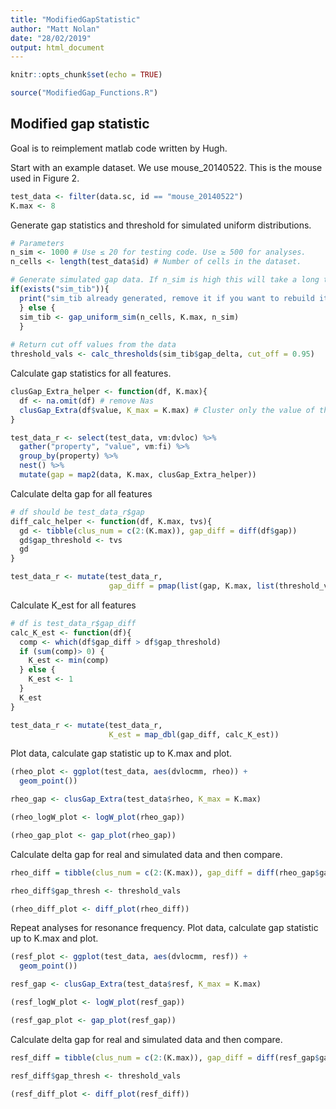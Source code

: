 ```yaml
---
title: "ModifiedGapStatistic"
author: "Matt Nolan"
date: "28/02/2019"
output: html_document
---
```


```r
knitr::opts_chunk$set(echo = TRUE)

source("ModifiedGap_Functions.R")
```

## Modified gap statistic

Goal is to reimplement matlab code written by Hugh.

Start with an example dataset. We use mouse_20140522. This is the mouse used in Figure 2.
```r
test_data <- filter(data.sc, id == "mouse_20140522") 
K.max <- 8
```

Generate gap statistics and threshold for simulated uniform distributions.
```r
# Parameters
n_sim <- 1000 # Use ≤ 20 for testing code. Use ≥ 500 for analyses.
n_cells <- length(test_data$id) # Number of cells in the dataset.

# Generate simulated gap data. If n_sim is high this will take a long time to run.
if(exists("sim_tib")){
  print("sim_tib already generated, remove it if you want to rebuild it")
  } else {
  sim_tib <- gap_uniform_sim(n_cells, K.max, n_sim)
  }
        
# Return cut off values from the data
threshold_vals <- calc_thresholds(sim_tib$gap_delta, cut_off = 0.95)
```

Calculate gap statistics for all features.
```r
clusGap_Extra_helper <- function(df, K.max){
  df <- na.omit(df) # remove Nas
  clusGap_Extra(df$value, K_max = K.max) # Cluster only the value of the property
}

test_data_r <- select(test_data, vm:dvloc) %>%
  gather("property", "value", vm:fi) %>%
  group_by(property) %>%
  nest() %>%
  mutate(gap = map2(data, K.max, clusGap_Extra_helper))
```

Calculate delta gap for all features
```r
# df should be test_data_r$gap
diff_calc_helper <- function(df, K.max, tvs){
  gd <- tibble(clus_num = c(2:(K.max)), gap_diff = diff(df$gap))
  gd$gap_threshold <- tvs
  gd
}

test_data_r <- mutate(test_data_r,
                      gap_diff = pmap(list(gap, K.max, list(threshold_vals)), diff_calc_helper))
```

Calculate K_est for all features
```r
# df is test_data_r$gap_diff
calc_K_est <- function(df){
  comp <- which(df$gap_diff > df$gap_threshold)
  if (sum(comp)> 0) {
    K_est <- min(comp)
  } else {
    K_est <- 1
  }
  K_est
}

test_data_r <- mutate(test_data_r,
                      K_est = map_dbl(gap_diff, calc_K_est))

```


Plot data, calculate gap statistic up to K.max and plot.
```r
(rheo_plot <- ggplot(test_data, aes(dvlocmm, rheo)) +
  geom_point())

rheo_gap <- clusGap_Extra(test_data$rheo, K_max = K.max)

(rheo_logW_plot <- logW_plot(rheo_gap))

(rheo_gap_plot <- gap_plot(rheo_gap))
```


Calculate delta gap for real and simulated data and then compare.
```r
rheo_diff = tibble(clus_num = c(2:(K.max)), gap_diff = diff(rheo_gap$gap))

rheo_diff$gap_thresh <- threshold_vals

(rheo_diff_plot <- diff_plot(rheo_diff))
```

Repeat analyses for resonance frequency.
Plot data, calculate gap statistic up to K.max and plot.
```r
(resf_plot <- ggplot(test_data, aes(dvlocmm, resf)) +
  geom_point())

resf_gap <- clusGap_Extra(test_data$resf, K_max = K.max)

(resf_logW_plot <- logW_plot(resf_gap))

(resf_gap_plot <- gap_plot(resf_gap))
```

Calculate delta gap for real and simulated data and then compare.
```r
resf_diff = tibble(clus_num = c(2:(K.max)), gap_diff = diff(resf_gap$gap))

resf_diff$gap_thresh <- threshold_vals

(resf_diff_plot <- diff_plot(resf_diff))
```
